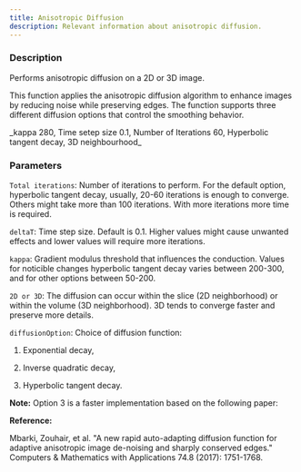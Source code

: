 ```yaml
---
title: Anisotropic Diffusion
description: Relevant information about anisotropic diffusion.
---
```



### Description

Performs anisotropic diffusion on a 2D or 3D image.

This function applies the anisotropic diffusion algorithm to enhance images by reducing noise while preserving edges. 
The function supports three different diffusion options that control the smoothing behavior.


<ImageZoom alt="kernel" src={AnisoFilter} className="!my-0 rounded-sm" />
_kappa 280, Time setep size 0.1, Number of Iterations 60, Hyperbolic tangent decay, 3D neighbourhood_


### Parameters

 `Total iterations`: Number of iterations to perform. For the default option, hyperbolic tangent decay, usually, 20-60 iterations is enough to converge. Others might take more than 100 iterations. With more iterations more time is required.

 `deltaT`: Time step size. Default is 0.1. Higher values might cause unwanted effects and lower values will require more iterations.
 
 `kappa`: Gradient modulus threshold that influences the conduction. Values for noticible changes hyperbolic tangent decay varies between 200-300, and for other options between 50-200.
  
 `2D or 3D`: The diffusion can occur within the slice (2D neighborhood) or within the volume (3D neighborhood). 3D tends to converge faster and preserve more details.

 `diffusionOption`: Choice of diffusion function:
  1. Exponential decay,
  
  2. Inverse quadratic decay,
  
  3. Hyperbolic tangent decay.

  **Note:** Option 3 is a faster implementation based on the following paper:
  
  **Reference:**
 
  Mbarki, Zouhair, et al. "A new rapid auto-adapting diffusion function for adaptive anisotropic image de-noising and sharply conserved edges." Computers & Mathematics with Applications 74.8 (2017): 1751-1768.

